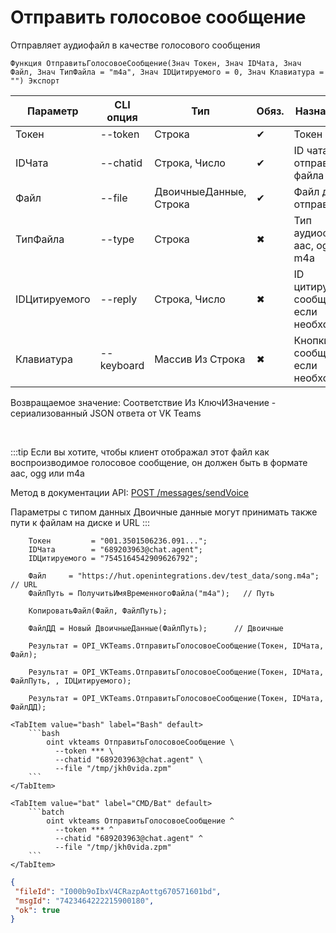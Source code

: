 ﻿---
sidebar_position: 3
description: Отправить голосовое сообщение и другие функции для работы с VKTeams в Открытом пакете интеграций - бесплатной open-source библиотеке интеграций для 1С:Предприятие 8, OneScript и CLI
keywords: [1C, 1С, 1С:Предприятие, 1С:Предприятие 8.3, API, Интеграция, Сервисы, Обмен, OneScript, CLI, VKTeams]
---


# Отправить голосовое сообщение
 Отправляет аудиофайл в качестве голосового сообщения



`Функция ОтправитьГолосовоеСообщение(Знач Токен, Знач IDЧата, Знач Файл, Знач ТипФайла = "m4a", Знач IDЦитируемого = 0, Знач Клавиатура = "") Экспорт`

  | Параметр | CLI опция | Тип | Обяз. | Назначение |
  |-|-|-|-|-|
  | Токен | --token | Строка | &#x2714; | Токен бота |
  | IDЧата | --chatid | Строка, Число | &#x2714; | ID чата для отправки файла |
  | Файл | --file | ДвоичныеДанные, Строка | &#x2714; | Файл для отправки |
  | ТипФайла | --type | Строка | &#x2716; | Тип аудиофайла: aac, ogg или m4a |
  | IDЦитируемого | --reply | Строка, Число | &#x2716; | ID цитируемого сообщения, если необходимо |
  | Клавиатура | --keyboard | Массив Из Строка | &#x2716; | Кнопки к сообщению, если необходимо |

  
  Возвращаемое значение:   Соответствие Из КлючИЗначение - сериализованный JSON ответа от VK Teams

<br/>

:::tip
Если вы хотите, чтобы клиент отображал этот файл как воспроизводимое голосовое сообщение, он должен быть в формате aac, ogg или m4a

Метод в документации API: [POST /messages/sendVoice](https://teams.vk.com/botapi/#/messages/post_messages_sendVoice)

Параметры с типом данных Двоичные данные могут принимать также пути к файлам на диске и URL
:::
<br/>



```bsl title="Пример использования для 1С:Предприятие/OneScript"
    Токен         = "001.3501506236.091...";
    IDЧата        = "689203963@chat.agent";
    IDЦитируемого = "7545164542909626792";

    Файл     = "https://hut.openintegrations.dev/test_data/song.m4a";        // URL
    ФайлПуть = ПолучитьИмяВременногоФайла("m4a");   // Путь

    КопироватьФайл(Файл, ФайлПуть);

    ФайлДД = Новый ДвоичныеДанные(ФайлПуть);      // Двоичные

    Результат = OPI_VKTeams.ОтправитьГолосовоеСообщение(Токен, IDЧата, Файл);

    Результат = OPI_VKTeams.ОтправитьГолосовоеСообщение(Токен, IDЧата, ФайлПуть, , IDЦитируемого);

    Результат = OPI_VKTeams.ОтправитьГолосовоеСообщение(Токен, IDЧата, ФайлДД);
```
    

 <Tabs>
  
    <TabItem value="bash" label="Bash" default>
        ```bash
            oint vkteams ОтправитьГолосовоеСообщение \
              --token *** \
              --chatid "689203963@chat.agent" \
              --file "/tmp/jkh0vida.zpm"
        ```
    </TabItem>
  
    <TabItem value="bat" label="CMD/Bat" default>
        ```batch
            oint vkteams ОтправитьГолосовоеСообщение ^
              --token *** ^
              --chatid "689203963@chat.agent" ^
              --file "/tmp/jkh0vida.zpm"
        ```
    </TabItem>
</Tabs>


```json title="Результат"
{
 "fileId": "I000b9oIbxV4CRazpAottg670571601bd",
 "msgId": "7423464222215900180",
 "ok": true
}
```
